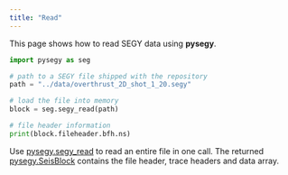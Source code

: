 ```yaml
---
title: "Read"
---
```


This page shows how to read SEGY data using **pysegy**.

```python
import pysegy as seg

# path to a SEGY file shipped with the repository
path = "../data/overthrust_2D_shot_1_20.segy"

# load the file into memory
block = seg.segy_read(path)

# file header information
print(block.fileheader.bfh.ns)
```

Use [pysegy.segy_read](reference/segy_read.html#pysegy.segy_read) to read an entire
file in one call. The returned
[pysegy.SeisBlock](reference/SeisBlock.html) contains the file
header, trace headers and data array.
